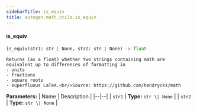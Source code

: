 ```yaml
---
sidebarTitle: is_equiv
title: autogen.math_utils.is_equiv
---
```


<code class="doc-symbol doc-symbol-heading doc-symbol-function"></code>
#### is_equiv

```python
is_equiv(str1: str | None, str2: str | None) -> float
```

    Returns (as a float) whether two strings containing math are equivalent up to differences of formatting in
    - units
    - fractions
    - square roots
    - superfluous LaTeX.<br/>Source: https://github.com/hendrycks/math

<b>Parameters:</b>
| Name | Description |
|--|--|
| `str1` | **Type:** `str \| None` |
| `str2` | **Type:** `str \| None` |

<br />